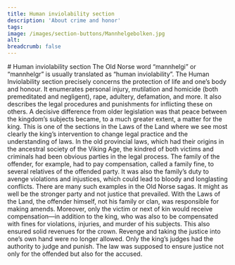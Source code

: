 ```yaml
---
title: Human inviolability section
description: 'About crime and honor'
tags:
image: /images/section-buttons/Mannhelgebolken.jpg
alt: 
breadcrumb: false
---
```



<SitatHero 
    title= 'From the Human inviolability section'
    ingress='“… the laws punish …”'  
    footer='Human Inviolability section, chapter 17'
/>

<Spacer height={10} />

<Container>
    # Human inviolability section
</Container>

<Container stil="firstletter text-left text-xl" columns='2' margin={0}>
    The Old Norse word “mannhelgi” or “mannhelgr” is usually translated as “human inviolability”. 
    The Human Inviolability section precisely concerns the protection of life and one’s body and honour. 
    It enumerates personal injury, mutilation and homicide (both premeditated and negligent), rape, adultery, defamation, and more. 
    It also describes the legal procedures and punishments for inflicting these on others. 
    A decisive difference from older legislation was that peace between the kingdom’s subjects became, to a much greater extent, a matter for the king. 
    This is one of the sections in the Laws of the Land where we see most clearly the king’s intervention to change legal practice and the understanding of laws. 
    In the old provincial laws, which had their origins in the ancestral society of the Viking Age, the kindred of both victims and criminals had been obvious parties in the legal process. 
    The family of the offender, for example, had to pay compensation, called a family fine, to several relatives of the offended party. 
    It was also the family’s duty to avenge violations and injustices, which could lead to bloody and longlasting conflicts. 
    There are many such examples in the Old Norse sagas. 
    It might as well be the stronger party and not justice that prevailed. 
    With the Laws of the Land, the offender himself, not his family or clan, was responsible for making amends. 
    Moreover, only the victim or next of kin would receive compensation—in addition to the king, who was also to be compensated with fines for violations, injuries, and murder of his subjects. 
    This also ensured solid revenues for the crown. 
    Revenge and taking the justice into one’s own hand were no longer allowed. 
    Only the king’s judges had the authority to judge and punish. 
    The law was supposed to ensure justice not only for the offended but also for the accused.
</Container>

<Container>
    <Spacer height={10}/>
    <SubTextsCards items={site.mannhelgebolken} meta={meta}  />
</Container>
